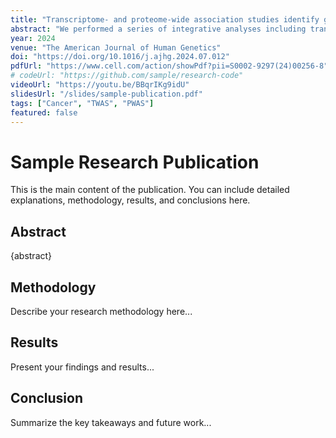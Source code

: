 ```yaml
---
title: "Transcriptome- and proteome-wide association studies identify genes associated with renal cell carcinoma"
abstract: "We performed a series of integrative analyses including transcriptome-wide association studies (TWASs) and proteome-wide association studies (PWASs) of renal cell carcinoma (RCC) to nominate and prioritize molecular targets for laboratory investigation. On the basis of a genome-wide association study (GWAS) of 29,020 affected individuals and 835,670 control individuals and prediction models trained in transcriptomic reference models, our TWAS across four kidney transcriptomes (GTEx kidney cortex, kidney tubules, TCGA-KIRC [The Cancer Genome Atlas kidney renal clear-cell carcinoma], and TCGA-KIRP [TCGA kidney renal papillary cell carcinoma]) identified 38 gene associations (false-discovery rate <5%) in at least two of four transcriptomic panels and identified 12 genes that were independent of GWAS susceptibility regions. Analyses combining TWAS associations across 48 tissues from GTEx identified associations that were replicable in tumor transcriptomes for 23 additional genes. Analyses by the two major histologic types (clear-cell RCC and papillary RCC) revealed subtype-specific associations, although at least three gene associations were common to both subtypes. PWAS identified 13 associated proteins, all mapping to GWAS-significant loci. TWAS-identified genes were enriched for active enhancer or promoter regions in RCC tumors and hypoxia-inducible factor binding sites in relevant cell lines. Using gene expression correlation, common cancers (breast and prostate) and RCC risk factors (e.g., hypertension and BMI) display genetic contributions shared with RCC. Our work identifies potential molecular targets for RCC susceptibility for downstream functional investigation."
year: 2024
venue: "The American Journal of Human Genetics"
doi: "https://doi.org/10.1016/j.ajhg.2024.07.012"
pdfUrl: "https://www.cell.com/action/showPdf?pii=S0002-9297(24)00256-8"
# codeUrl: "https://github.com/sample/research-code"
videoUrl: "https://youtu.be/BBqrIKg9idU"
slidesUrl: "/slides/sample-publication.pdf"
tags: ["Cancer", "TWAS", "PWAS"]
featured: false
---
```


# Sample Research Publication

This is the main content of the publication. You can include detailed explanations, methodology, results, and conclusions here.

## Abstract

{abstract}

## Methodology

Describe your research methodology here...

## Results

Present your findings and results...

## Conclusion

Summarize the key takeaways and future work...
